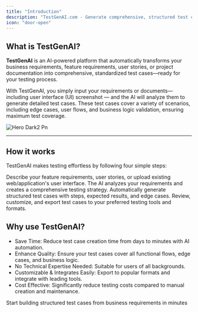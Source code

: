 ```yaml
---
title: "Introduction"
description: "TestGenAI.com - Generate comprehensive, structured test cases from business requirements in minutes"
icon: "door-open"
---
```


## What is TestGenAI?

**TestGenAI** is an AI-powered platform that automatically transforms your business requirements, feature requirements, user stories, or project documentation into comprehensive, standardized test cases—ready for your testing process.

With TestGenAI, you simply input your requirements or documents—including user interface (UI) screenshot — and the AI will analyze them to generate detailed test cases. These test cases cover a variety of scenarios, including edge cases, user flows, and business logic validation, ensuring maximum test coverage.

![Hero Dark2 Pn](/images/hero-dark2.png)

---

## How it works

TestGenAI makes testing effortless by following four simple steps:

<Steps>
  <Step title="Input Requirement" icon="file-lines">
    Describe your feature requirements, user stories, or upload existing web/application's user interface.
  </Step>
  <Step title="AI Analysis" icon="wand-magic-sparkles">
    The AI analyzes your requirements and creates a comprehensive testing strategy.
  </Step>
  <Step title="Generate Test Cases" icon="rectangle-list">
    Automatically generate structured test cases with steps, expected results, and edge cases.
  </Step>
  <Step title="Review & Export" icon="download">
    Review, customize, and export test cases to your preferred testing tools and formats.
  </Step>
</Steps>

## Why use TestGenAI?

- Save Time: Reduce test case creation time from days to minutes with AI automation.
- Enhance Quality: Ensure your test cases cover all functional flows, edge cases, and business logic.
- No Technical Expertise Needed: Suitable for users of all backgrounds.
- Customizable & Integrates Easily: Export to popular formats and integrate with leading tools.
- Cost Effective: Significantly reduce testing costs compared to manual creation and maintenance.

<Card title="Generate Test cases" icon="sparkles" href="/quickstart">
  Start building structured test cases from business requirements in minutes
</Card>